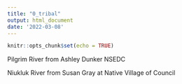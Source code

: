 ```yaml
---
title: "0_tribal"
output: html_document
date: '2022-03-08'
---
```


```r
knitr::opts_chunk$set(echo = TRUE)
```

Pilgrim River from Ashley Dunker NSEDC

Niukluk River from Susan Gray at Native Village of Council
